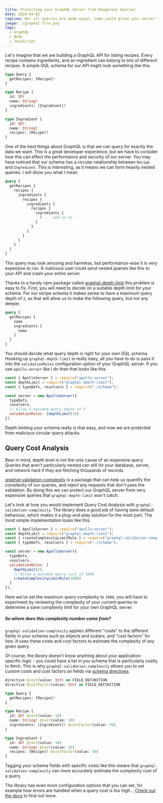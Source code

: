 ```yaml
---
title: Protecting your GraphQL Server from Dangerous Queries
date: 2020-04-02
tagline: Not all queries are made equal, some could grind your server to a halt!
image: ./graphql-fire.png
tags:
  - GraphQL
  - Node
  - JavaScript
---
```


Let's imagine that we are building a GraphQL API for listing recipes. Every recipe contains ingredients, and an ingredient can belong to lots of different recipes. A simple GQL schema for our API might look something like this.

```graphql
type Query {
  getRecipes: [Recipe]!
}

type Recipe {
  id: ID!
  name: String!
  ingredients: [Ingredient]!
}

type Ingredient {
  id: ID!
  name: String!
  recipes: [Recipe]!
}
```

One of the best things about GraphQL is that we can query for exactly the data we want. This is a great developer experience, but we have to consider how this can effect the performance and security of our server. You may have noticed that our schema has a circular relationship between `Recipe` and `Ingredient`. This is interesting, as it means we can form heavily nested queries. I will show you what I mean.

```graphql
query {
  getRecipes {
    recipes {
      ingredients {
        recipes {
          ingredients {
            recipes {
              ingredients {
                # ... and so on
              }
            }
          }
        }
      }
    }
  }
}
```

This query may look amusing and harmless, but performance-wise it is very expensive to run. A malicious user could send nested queries like this to your API and crash your entire server.

Thanks to a handy npm package called [graphql-depth-limit](https://github.com/stems/graphql-depth-limit) this problem is easy to fix. First, you will need to decide on a suitable depth limit for your schema. For our recipe schema it makes sense to have a maximum query depth of `2`, as that will allow us to make the following query, but not any deeper.

```graphql
query {
  getRecipes {
    name
    ingredients {
      name
    }
  }
}
```

You should decide what query depth is right for your own GQL schema. Hooking up `graphql-depth-limit` is really easy, all you have to do is pass it into the `validationRules` configuration option of your GraphQL server. If you use `apollo-server` like I do then that looks like this.

```js
const { ApolloServer } = require("apollo-server");
const depthLimit = require("graphql-depth-limit");
const { typeDefs, resolvers } = require("./schema");

const server = new ApolloServer({
  typeDefs,
  resolvers,
  // Allow a maximum query depth of 2
  validationRules: [depthLimit(2)]
});
```

Depth limiting your schema really is that easy, and now we are protected from malicious circular query attacks. 

## Query Cost Analysis

Bear in mind, depth level is not the only cause of an expensive query. Queries that aren't particularly nested can still hit your database, server, and network hard if they are fetching thousands of records.

[graphql-validation-complexity](https://github.com/4Catalyzer/graphql-validation-complexity) is a package that can help us quantify the complexity of our queries, and reject any requests that don't pass the validation. By doing this we can protect our GraphQL server from very expensive queries that `graphql-depth-limit` won't catch.

Let's look at how you would implement Query Cost Analysis with `graphql-validation-complexity`. The library does a good job of having sane default behaviour, which makes it a plug-and-play solution for the most part. The most simple implementation looks like this.

```js
const { ApolloServer } = require("apollo-server");
const depthLimit = require("graphql-depth-limit");
const { createComplexityLimitRule } = require("graphql-validation-complexity");
const { typeDefs, resolvers } = require("./schema");

const server = new ApolloServer({
  typeDefs,
  resolvers,
  validationRules: [
    depthLimit(2),
    // Allow a maximum query cost of 1000
    createComplexityLimitRule(1000)
  ]
});
```

Here we've set the maximum query complexity to `1000`, you will have to experiment by reviewing the complexity of your current queries to determine a sane complexity limit for your own GraphQL server.

##### So where does this complexity number come from?

`graphql-validation-complexity` applies different "costs" to the different fields in your schema such as objects and scalars, and "cost factors" for lists. It uses these costs and cost factors to estimate the complexity of any given query.

Of course, the library doesn't know anything about your application-specific logic - you could have a list in you schema that is particularly costly to fetch. This is why `graphql-validation-complexity` allows you to set custom costs and cost factors on fields via [schema directives](https://www.apollographql.com/docs/graphql-tools/schema-directives/).

```graphql
directive @cost(value: Int) on FIELD_DEFINITION
directive @costFactor(value: Int) on FIELD_DEFINITION

type Query {
  getRecipes: [Recipe]!
}

type Recipe {
  id: ID! @cost(value: 10)
  name: String! @cost(value: 10)
  ingredients: [Ingredient]! @costFactor(value: 50)
}

type Ingredient {
  id: ID! @cost(value: 10)
  name: String! @cost(value: 10)
  recipes: [Recipe]! @costFactor(value: 50)
}
```

Tagging your schema fields with specific costs like this means that `graphql-validation-complexity` can more accurately estimate the complexity cost of a query.

The library has even more configuration options that you can set, for example how errors are handled when a query cost is too high... [Check out the docs](https://github.com/4Catalyzer/graphql-validation-complexity) to find out more.